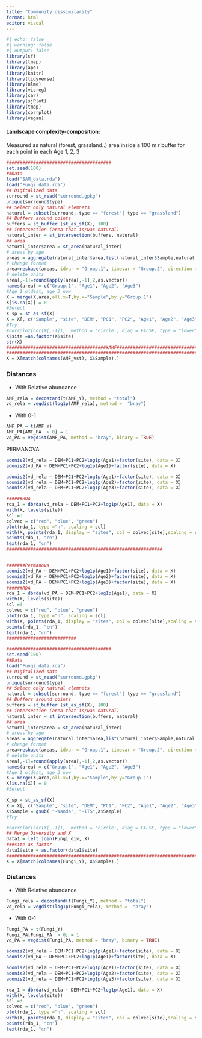 ```yaml
---
title: "Community dissimilarity"
format: html
editor: visual
---
```



```r
#| echo: false
#| warning: false
#| output: false
library(sf)
library(tmap)
library(ape)
library(knitr)
library(tidyverse)
library(nlme)
library(visreg)
library(car)
library(sjPlot)
library(tmap)
library(corrplot)
library(vegan)
```

#### Landscape complexity-composition:

Measured as natural (forest, grassland..) area inside a 100 m r buffer for each point in each Age 1, 2, 3

```r
#######################################
set.seed(100)
##Data
load("SAM_data.rda")
load("Fungi_data.rda")
## Digitalized data
surround = st_read("surround.gpkg")
unique(surround$type)
## Select only natural elemnets
natural = subset(surround, type == "forest"| type == "grassland")
## Buffers around points
buffers = st_buffer (st_as_sf(X), 100)
## intersection (area that is/was natural)
natural_inter = st_intersection(buffers, natural)
## area
natural_inter$area = st_area(natural_inter)
# areas by age
areas = aggregate(natural_inter$area,list(natural_inter$Sample,natural_inter$Age),sum)
# change format
area=reshape(areas, idvar = "Group.1", timevar = "Group.2", direction = "wide")
# delete units
area[,-1]=round(apply(area[,-1],2,as.vector))
names(area) = c("Group.1", "Age1", "Age2", "Age3")
#Age 1 oldest, age 3 now
X = merge(X,area,all.x=T,by.x="Sample",by.y="Group.1")
X[is.na(X)] = 0
#Select
X_sp = st_as_sf(X)
X = X[, c("Sample", "site", "DEM", "PC1", "PC2", "Age1", "Age2", "Age3")]
#Try
#corrplot(cor(X[,-1]),  method = 'circle', diag = FALSE, type = "lower", addCoef.col = 'black')
X$site =as.factor(X$site)
str(X)
######################################AMF#######################################
###############################################################################
X = X[match(colnames(AMF_vst), X$Sample),]
```

### Distances

- With Relative abundance
```r
AMF_rela = decostand(t(AMF_Y), method = "total")
vd_rela = vegdist(log1p(AMF_rela), method =  "bray")
```

- With 0-1
```r
AMF_PA = t(AMF_Y) 
AMF_PA[AMF_PA  > 0] = 1
vd_PA = vegdist(AMF_PA, method = "bray", binary = TRUE)

```




PERMANOVA
```r
adonis2(vd_rela ~ DEM+PC1+PC2+log1p(Age1)+factor(site), data = X)
adonis2(vd_PA ~ DEM+PC1+PC2+log1p(Age1)+factor(site), data = X)
```
```r
adonis2(vd_rela ~ DEM+PC1+PC2+log1p(Age1)+factor(site), data = X)
adonis2(vd_rela ~ DEM+PC1+PC2+log1p(Age2)+factor(site), data = X)
adonis2(vd_rela ~ DEM+PC1+PC2+log1p(Age3)+factor(site), data = X)
```


```r
######RDA
rda_1 = dbrda(vd_rela ~ DEM+PC1+PC2+log1p(Age1), data = X)
with(X, levels(site))
scl =3
colvec = c("red", "blue", "green")
plot(rda_1, type ="n", scaling = scl)
with(X, points(rda_1, display = "sites", col = colvec[site],scaling = scl, pch = 21, bg = colvec[site]))
points(rda_1, "cn")
text(rda_1, "cn")
##########################################################


#######Permanova
adonis2(vd_PA ~ DEM+PC1+PC2+log1p(Age1)+factor(site), data = X)
adonis2(vd_PA ~ DEM+PC1+PC2+log1p(Age2)+factor(site), data = X)
adonis2(vd_PA ~ DEM+PC1+PC2+log1p(Age3)+factor(site), data = X)
######RDA
rda_1 = dbrda(vd_PA ~ DEM+PC1+PC2+log1p(Age1), data = X)
with(X, levels(site))
scl =3
colvec = c("red", "blue", "green")
plot(rda_1, type ="n", scaling = scl)
with(X, points(rda_1, display = "sites", col = colvec[site],scaling = scl, pch = 21, bg = colvec[site]))
points(rda_1, "cn")
text(rda_1, "cn")
##########################
```



```r
#######################################
set.seed(100)
##Data
load("Fungi_data.rda")
## Digitalized data
surround = st_read("surround.gpkg")
unique(surround$type)
## Select only natural elemnets
natural = subset(surround, type == "forest"| type == "grassland")
## Buffers around points
buffers = st_buffer (st_as_sf(X), 100)
## intersection (area that is/was natural)
natural_inter = st_intersection(buffers, natural)
## area
natural_inter$area = st_area(natural_inter)
# areas by age
areas = aggregate(natural_inter$area,list(natural_inter$Sample,natural_inter$Age),sum)
# change format
area=reshape(areas, idvar = "Group.1", timevar = "Group.2", direction = "wide")
# delete units
area[,-1]=round(apply(area[,-1],2,as.vector))
names(area) = c("Group.1", "Age1", "Age2", "Age3")
#Age 1 oldest, age 3 now
X = merge(X,area,all.x=T,by.x="Sample",by.y="Group.1")
X[is.na(X)] = 0
#Select

X_sp = st_as_sf(X)
X = X[, c("Sample", "site", "DEM", "PC1", "PC2", "Age1", "Age2", "Age3")]
X$Sample = gsub( "-Wanda", "-ITS",X$Sample)
#Try

#corrplot(cor(X[,-1]),  method = 'circle', diag = FALSE, type = "lower", addCoef.col = 'black')
## Merge Diversity and X
data1 = left_join(Fungi_div, X)
###site as factor
data1$site = as.factor(data1$site)
###############################################################################
X = X[match(colnames(Fungi_Y), X$Sample),]
```

### Distances

- With Relative abundance
```r
Fungi_rela = decostand(t(Fungi_Y), method = "total")
vd_rela = vegdist(log1p(Fungi_rela), method =  "bray")
```

- With 0-1
```r
Fungi_PA = t(Fungi_Y) 
Fungi_PA[Fungi_PA  > 0] = 1
vd_PA = vegdist(Fungi_PA, method = "bray", binary = TRUE)

```

```r
adonis2(vd_rela ~ DEM+PC1+PC2+log1p(Age1)+factor(site), data = X)
adonis2(vd_PA ~ DEM+PC1+PC2+log1p(Age1)+factor(site), data = X)
```

```r
adonis2(vd_rela ~ DEM+PC1+PC2+log1p(Age1)+factor(site), data = X)
adonis2(vd_rela ~ DEM+PC1+PC2+log1p(Age2)+factor(site), data = X)
adonis2(vd_rela ~ DEM+PC1+PC2+log1p(Age3)+factor(site), data = X)
```

```r
rda_1 = dbrda(vd_rela ~ DEM+PC1+PC2+log1p(Age1), data = X)
with(X, levels(site))
scl =3
colvec = c("red", "blue", "green")
plot(rda_1, type ="n", scaling = scl)
with(X, points(rda_1, display = "sites", col = colvec[site],scaling = scl, pch = 21, bg = colvec[site]))
points(rda_1, "cn")
text(rda_1, "cn")
```















